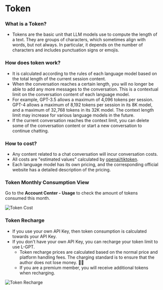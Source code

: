 # Token

### What is a Token?

- Tokens are the basic unit that LLM models use to compute the length of a text. They are groups of characters, which sometimes align with words, but not always. In particular, it depends on the number of characters and includes punctuation signs or emojis.

### How does token work?

- It is calculated according to the rules of each language model based on the total length of the current session content.
- When the conversation reaches a certain length, you will no longer be able to add any more messages to the conversation. This is a contextual limit on the conversation content of each language model.
- For example, GPT-3.5 allows a maximum of 4,096 tokens per session. GPT-4 allows a maximum of 8,192 tokens per session in its 8K model, and a maximum of 32,768 tokens in its 32K model. The context length limit may increase for various language models in the future.
- If the current conversation reaches the context limit, you can delete some of the conversation content or start a new conversation to continue chatting.

### How to cost?

- Any content related to a chat conversation will incur conversation costs.
- All costs are "estimated values" calculated by [openai/tiktoken](https://github.com/openai/tiktoken).
- Each language model has its own pricing, and the corresponding official website has a detailed description of the pricing.

### Token Monthly Consumption View

Go to the **Account Center - Usage** to check the amount of tokens consumed this month.

![Token Cost](/token/cost-en.png)

### Token Recharge

- If you use your own API Key, then token consumption is calculated towards your API Key.
- If you don't have your own API Key, you can recharge your token limit to use L-GPT.
  - Token recharge prices are calculated based on the normal price and platform handling fees. The charging standard is to ensure that the author does not lose money. 🤣🤣
  - If you are a premium member, you will receive additional tokens when recharging.

![Token Recharge](/license/token-en.png)
